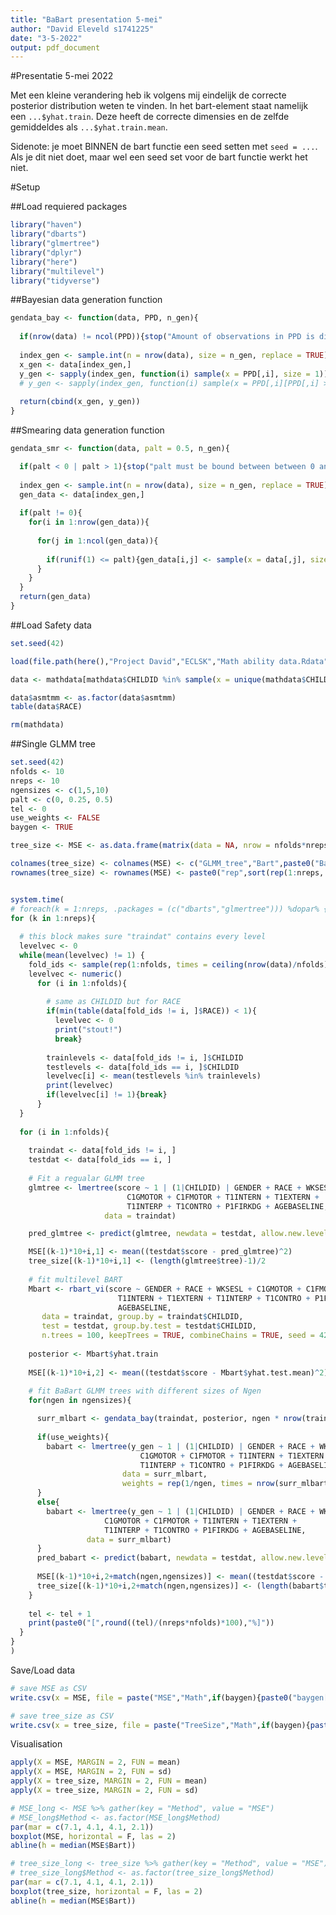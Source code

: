 ```yaml
---
title: "BaBart presentation 5-mei"
author: "David Eleveld s1741225"
date: "3-5-2022"
output: pdf_document
---
```


#Presentatie 5-mei 2022

Met een kleine verandering heb ik volgens mij eindelijk de correcte posterior distribution weten te vinden. In het bart-element staat namelijk een `...$yhat.train`. Deze heeft de correcte dimensies en de zelfde gemiddeldes als `...$yhat.train.mean`. 

Sidenote: je moet BINNEN de bart functie een seed setten met `seed = ...`. Als je dit niet doet, maar wel een seed set voor de bart functie werkt het niet.

#Setup

##Load requiered packages

```r
library("haven")
library("dbarts")
library("glmertree")
library("dplyr")
library("here")
library("multilevel")
library("tidyverse")
```

##Bayesian data generation function

```r
gendata_bay <- function(data, PPD, n_gen){
  
  if(nrow(data) != ncol(PPD)){stop("Amount of observations in PPD is different from data")}
  
  index_gen <- sample.int(n = nrow(data), size = n_gen, replace = TRUE)
  x_gen <- data[index_gen,]
  y_gen <- sapply(index_gen, function(i) sample(x = PPD[,i], size = 1))
  # y_gen <- sapply(index_gen, function(i) sample(x = PPD[,i][PPD[,i] >= quantile(PPD[,i], probs = .40) & PPD[,i] <= quantile(PPD[,i], probs = .60)], size = 1))
  
  return(cbind(x_gen, y_gen))
}
```

##Smearing data generation function

```r
gendata_smr <- function(data, palt = 0.5, n_gen){

  if(palt < 0 | palt > 1){stop("palt must be bound between between 0 and 1")}
  
  index_gen <- sample.int(n = nrow(data), size = n_gen, replace = TRUE)
  gen_data <- data[index_gen,]
  
  if(palt != 0){
    for(i in 1:nrow(gen_data)){
      
      for(j in 1:ncol(gen_data)){
        
        if(runif(1) <= palt){gen_data[i,j] <- sample(x = data[,j], size = 1)}
      }
    }
  }
  return(gen_data)
}
```


##Load Safety data

```r
set.seed(42)

load(file.path(here(),"Project David","ECLSK","Math ability data.Rdata"))

data <- mathdata[mathdata$CHILDID %in% sample(x = unique(mathdata$CHILDID), size = 240),]

data$asmtmm <- as.factor(data$asmtmm)
table(data$RACE)

rm(mathdata)
```

##Single GLMM tree

```r
set.seed(42)
nfolds <- 10
nreps <- 10
ngensizes <- c(1,5,10)
palt <- c(0, 0.25, 0.5)
tel <- 0
use_weights <- FALSE
baygen <- TRUE

tree_size <- MSE <- as.data.frame(matrix(data = NA, nrow = nfolds*nreps, ncol = 2 + length(ngensizes)))

colnames(tree_size) <- colnames(MSE) <- c("GLMM_tree","Bart",paste0("BaBart_N*",ngensizes))
rownames(tree_size) <- rownames(MSE) <- paste0("rep",sort(rep(1:nreps, times = nfolds)),"_fold",rep(1:nfolds, times = nreps))


system.time(
# foreach(k = 1:nreps, .packages = (c("dbarts","glmertree"))) %dopar% {
for (k in 1:nreps){
  
  # this block makes sure "traindat" contains every level
  levelvec <- 0
  while(mean(levelvec) != 1) {
    fold_ids <- sample(rep(1:nfolds, times = ceiling(nrow(data)/nfolds)), size = nrow(data), replace = FALSE)
    levelvec <- numeric()
      for (i in 1:nfolds){
        
        # same as CHILDID but for RACE
        if(min(table(data[fold_ids != i, ]$RACE)) < 1){
          levelvec <- 0
          print("stout!")
          break} 
        
        trainlevels <- data[fold_ids != i, ]$CHILDID
        testlevels <- data[fold_ids == i, ]$CHILDID
        levelvec[i] <- mean(testlevels %in% trainlevels)
        print(levelvec)
        if(levelvec[i] != 1){break}
      }
  }
  
  for (i in 1:nfolds){
    
    traindat <- data[fold_ids != i, ]
    testdat <- data[fold_ids == i, ]
    
    # Fit a regualar GLMM tree
    glmtree <- lmertree(score ~ 1 | (1|CHILDID) | GENDER + RACE + WKSESL + 
                          C1GMOTOR + C1FMOTOR + T1INTERN + T1EXTERN + 
                          T1INTERP + T1CONTRO + P1FIRKDG + AGEBASELINE,
                     data = traindat)

    pred_glmtree <- predict(glmtree, newdata = testdat, allow.new.levels = TRUE)

    MSE[(k-1)*10+i,1] <- mean((testdat$score - pred_glmtree)^2)
    tree_size[(k-1)*10+i,1] <- (length(glmtree$tree)-1)/2
    
    # fit multilevel BART
    Mbart <- rbart_vi(score ~ GENDER + RACE + WKSESL + C1GMOTOR + C1FMOTOR + 
                        T1INTERN + T1EXTERN + T1INTERP + T1CONTRO + P1FIRKDG + 
                        AGEBASELINE,
       data = traindat, group.by = traindat$CHILDID,
       test = testdat, group.by.test = testdat$CHILDID,
       n.trees = 100, keepTrees = TRUE, combineChains = TRUE, seed = 42)
    
    posterior <- Mbart$yhat.train
    
    MSE[(k-1)*10+i,2] <- mean((testdat$score - Mbart$yhat.test.mean)^2)
    
    # fit BaBart GLMM trees with different sizes of Ngen
    for(ngen in ngensizes){

      surr_mlbart <- gendata_bay(traindat, posterior, ngen * nrow(traindat))
      
      if(use_weights){
        babart <- lmertree(y_gen ~ 1 | (1|CHILDID) | GENDER + RACE + WKSESL + 
                             C1GMOTOR + C1FMOTOR + T1INTERN + T1EXTERN + 
                             T1INTERP + T1CONTRO + P1FIRKDG + AGEBASELINE,
                         data = surr_mlbart, 
                         weights = rep(1/ngen, times = nrow(surr_mlbart)))
      }
      else{
        babart <- lmertree(y_gen ~ 1 | (1|CHILDID) | GENDER + RACE + WKSESL + 
                     C1GMOTOR + C1FMOTOR + T1INTERN + T1EXTERN + 
                     T1INTERP + T1CONTRO + P1FIRKDG + AGEBASELINE,
                 data = surr_mlbart)
      }
      pred_babart <- predict(babart, newdata = testdat, allow.new.levels = TRUE)
      
      MSE[(k-1)*10+i,2+match(ngen,ngensizes)] <- mean((testdat$score - pred_babart)^2)
      tree_size[(k-1)*10+i,2+match(ngen,ngensizes)] <- (length(babart$tree)-1)/2
    }
    
    tel <- tel + 1
    print(paste0("[",round((tel)/(nreps*nfolds)*100),"%]"))
  }
}
)
```

Save/Load data

```r
# save MSE as CSV
write.csv(x = MSE, file = paste("MSE","Math",if(baygen){paste0("baygen[",paste(ngensizes, collapse = ","),"]")}else{paste0("smearing[",paste0(palt*100,"%", collapse = ","),"]")}, if(use_weights){"weighted"}, sep = "_"))

# save tree_size as CSV
write.csv(x = tree_size, file = paste("TreeSize","Math",if(baygen){paste0("baygen[",paste(ngensizes, collapse = ","),"]")}else{paste0("smearing[",paste0(palt*100,"%", collapse = ","),"]")}, if(use_weights){"weighted"}, sep = "_"))
```


Visualisation

```r
apply(X = MSE, MARGIN = 2, FUN = mean)
apply(X = MSE, MARGIN = 2, FUN = sd)
apply(X = tree_size, MARGIN = 2, FUN = mean)
apply(X = tree_size, MARGIN = 2, FUN = sd)

# MSE_long <- MSE %>% gather(key = "Method", value = "MSE")
# MSE_long$Method <- as.factor(MSE_long$Method)
par(mar = c(7.1, 4.1, 4.1, 2.1))
boxplot(MSE, horizontal = F, las = 2)
abline(h = median(MSE$Bart))

# tree_size_long <- tree_size %>% gather(key = "Method", value = "MSE")
# tree_size_long$Method <- as.factor(tree_size_long$Method)
par(mar = c(7.1, 4.1, 4.1, 2.1))
boxplot(tree_size, horizontal = F, las = 2)
abline(h = median(MSE$Bart))
```

